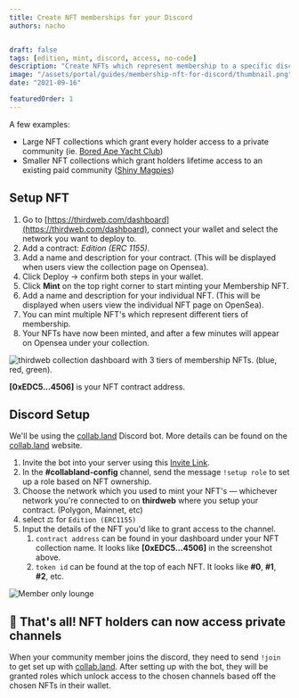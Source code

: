 ```yaml
---
title: Create NFT memberships for your Discord
authors: nacho


draft: false
tags: [edition, mint, discord, access, no-code]
description: "Create NFTs which represent membership to a specific discord server or channel."
image: "/assets/portal/guides/membership-nft-for-discord/thumbnail.png"
date: "2021-09-16"

featuredOrder: 1
---
```


A few examples:

- Large NFT collections which grant every holder access to a private community (ie. [Bored Ape Yacht Club](https://opensea.io/collection/boredapeyachtclub))
- Smaller NFT collections which grant holders lifetime access to an existing paid community ([Shiny Magpies](https://opensea.io/collection/shiny-magpies))

## Setup NFT

1. Go to [https://thirdweb.com/dashboard](https://thirdweb.com/dashboard), connect your wallet and select the network you want to deploy to.
2. Add a contract: _Edition (ERC 1155)_.
3. Add a name and description for your contract. (This will be displayed when users view the collection page on Opensea).
4. Click Deploy → confirm both steps in your wallet.
5. Click **Mint** on the top right corner to start minting your Membership NFT.
6. Add a name and description for your individual NFT. (This will be displayed when users view the individual NFT page on OpenSea).
7. You can mint multiple NFT's which represent different tiers of membership.
8. Your NFTs have now been minted, and after a few minutes will appear on Opensea under your collection.

![thirdweb collection dashboard with 3 tiers of membership NFTs. (blue, red, green).](/assets/portal/guides/membership-nft-for-discord/gated-nft.png)

**[0xEDC5...4506]** is your NFT contract address.

## Discord Setup

We'll be using the [collab.land](https://collab.land) Discord bot. More details can be found on the [collab.land](https://collab.land) website.

1. Invite the bot into your server using this [Invite Link](https://discord.com/oauth2/authorize?client_id=704521096837464076&scope=bot&permissions=8).
2. In the **#collabland-config** channel, send the message `!setup role` to set up a role based on NFT ownership.
3. Choose the network which you used to mint your NFT's — whichever network you're connected to on **thirdweb** where you setup your contract. (Polygon, Mainnet, etc)
4. select ⚖️ for `Edition (ERC1155)`
5. Input the details of the NFT you'd like to grant access to the channel.
   1. `contract address` can be found in your dashboard under your NFT collection name. It looks like **[0xEDC5...4506]** in the screenshot above.
   2. `token id` can be found at the top of each NFT. It looks like **#0**, **#1**, **#2**, etc.

![Member only lounge](/assets/portal/guides/membership-nft-for-discord/membership-nft-discord-example.png)

## 🎊 That's all! NFT holders can now access private channels

When your community member joins the discord, they need to send `!join` to get set up with [collab.land](https://collab.land).
After setting up with the bot, they will be granted roles which unlock access to the chosen channels based off the chosen NFTs in their wallet.
